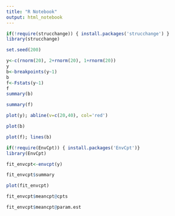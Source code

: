 ---
title: "R Notebook"
output: html_notebook
---


```{r}
if(!require(strucchange)) { install.packages('strucchange') }
library(strucchange)

set.seed(200)

y<-c(rnorm(20), 2+rnorm(20), 1+rnorm(20))
y
b<-breakpoints(y~1)
b
f<-Fstats(y~1)
f
summary(b)
```
```{r}
summary(f)
```
```{r}
plot(y); abline(v=c(20,40), col='red')
```
```{r}
plot(b)
```
```{r}
plot(f); lines(b)
```

```{r}
if(!require(EnvCpt)) { install.packages('EnvCpt')}
library(EnvCpt)

fit_envcpt<-envcpt(y)
```
```{r}
fit_envcpt$summary
```
```{r}
plot(fit_envcpt)
```

```{r}
fit_envcpt$meancpt@cpts
```
```{r}
fit_envcpt$meancpt@param.est
```


